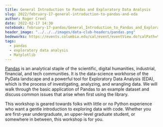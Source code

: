 ```yaml
---
title: General Introduction to Pandas and Exploratory Data Analysis
slug: 2022/february-17-general-introduction-to-pandas-and-eda
author: Roger Creel
date: 2022-02-17 14:30
notebook: february-17-pandas/General_Introduction_to_Pandas_and_Exploratory_Data_Analysis_(EDA).ipynb
header_image: "../../../images/data-club-headers/pandas.png"
bedeworks: https://events.columbia.edu/cal/event/eventView.do?calPath=%2Fpublic%2Fcals%2FMainCal&guid=CAL-00bbdb70-7d512f0a-017d-536f6634-00000716events@columbia.edu&recurrenceId=
tags: 
  - pandas
  - exploratory data analysis
  - Matplotlib
---
```


[Pandas](https://pandas.pydata.org) is an analytical staple of the
scientific, digital humanities, industrial, financial, and tech
communities.  It is the data-science workhorse of the PyData landscape and
a powerful tool for Exploratory Data Analysis (EDA), which is the process
of investigating, analyzing, and wrangling data.  We will walk through the
basic application of Pandas to an example dataset and discuss common issues
that arise when first using the library. 

This workshop is geared towards folks with little or no Python experience
who want a gentle introduction to exploring data with code.  Whether you
are first-year undergraduate, an upper-level graduate student, or somewhere
in between, this workshop is for you.
